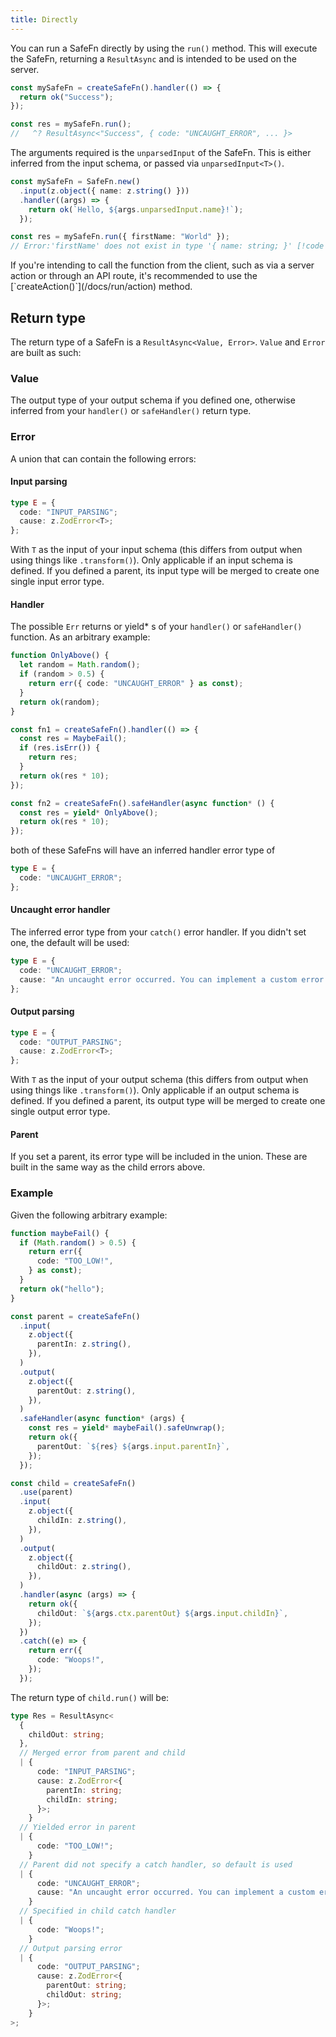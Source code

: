```yaml
---
title: Directly
---
```


You can run a SafeFn directly by using the `run()` method. This will execute the SafeFn, returning a `ResultAsync` and is intended to be used on the server.

```ts
const mySafeFn = createSafeFn().handler(() => {
  return ok("Success");
});

const res = mySafeFn.run();
//   ^? ResultAsync<"Success", { code: "UNCAUGHT_ERROR", ... }>
```

The arguments required is the `unparsedInput` of the SafeFn. This is either inferred from the input schema, or passed via `unparsedInput<T>()`.

```ts
const mySafeFn = SafeFn.new()
  .input(z.object({ name: z.string() }))
  .handler((args) => {
    return ok(`Hello, ${args.unparsedInput.name}!`);
  });

const res = mySafeFn.run({ firstName: "World" });
// Error:'firstName' does not exist in type '{ name: string; }' [!code highlight]
```

<Callout type="info">
  If you're intending to call the function from the client, such as via a server
  action or through an API route, it's recommended to use the
  [`createAction()`](/docs/run/action) method.
</Callout>

## Return type

The return type of a SafeFn is a `ResultAsync<Value, Error>`. `Value` and `Error` are built as such:

### Value

The output type of your output schema if you defined one, otherwise inferred from your `handler()` or `safeHandler()` return type.

### Error

A union that can contain the following errors:

#### Input parsing

```ts
type E = {
  code: "INPUT_PARSING";
  cause: z.ZodError<T>;
};
```

With `T` as the input of your input schema (this differs from output when using things like `.transform()`). Only applicable if an input schema is defined.
If you defined a parent, its input type will be merged to create one single input error type.

#### Handler

The possible `Err` returns or yield\* s of your `handler()` or `safeHandler()` function. As an arbitrary example:

```ts
function OnlyAbove() {
  let random = Math.random();
  if (random > 0.5) {
    return err({ code: "UNCAUGHT_ERROR" } as const);
  }
  return ok(random);
}

const fn1 = createSafeFn().handler(() => {
  const res = MaybeFail();
  if (res.isErr()) {
    return res;
  }
  return ok(res * 10);
});

const fn2 = createSafeFn().safeHandler(async function* () {
  const res = yield* OnlyAbove();
  return ok(res * 10);
});
```

both of these SafeFns will have an inferred handler error type of

```ts
type E = {
  code: "UNCAUGHT_ERROR";
};
```

#### Uncaught error handler

The inferred error type from your `catch()` error handler. If you didn't set one, the default will be used:

```ts
type E = {
  code: "UNCAUGHT_ERROR";
  cause: "An uncaught error occurred. You can implement a custom error handler by using `catch()`";
};
```

#### Output parsing

```ts
type E = {
  code: "OUTPUT_PARSING";
  cause: z.ZodError<T>;
};
```

With `T` as the input of your output schema (this differs from output when using things like `.transform()`). Only applicable if an output schema is defined. If you defined a parent, its output type will be merged to create one single output error type.

#### Parent

If you set a parent, its error type will be included in the union. These are built in the same way as the child errors above.

### Example

Given the following arbitrary example:

```ts
function maybeFail() {
  if (Math.random() > 0.5) {
    return err({
      code: "TOO_LOW!",
    } as const);
  }
  return ok("hello");
}

const parent = createSafeFn()
  .input(
    z.object({
      parentIn: z.string(),
    }),
  )
  .output(
    z.object({
      parentOut: z.string(),
    }),
  )
  .safeHandler(async function* (args) {
    const res = yield* maybeFail().safeUnwrap();
    return ok({
      parentOut: `${res} ${args.input.parentIn}`,
    });
  });

const child = createSafeFn()
  .use(parent)
  .input(
    z.object({
      childIn: z.string(),
    }),
  )
  .output(
    z.object({
      childOut: z.string(),
    }),
  )
  .handler(async (args) => {
    return ok({
      childOut: `${args.ctx.parentOut} ${args.input.childIn}`,
    });
  })
  .catch((e) => {
    return err({
      code: "Woops!",
    });
  });
```

The return type of `child.run()` will be:

```ts
type Res = ResultAsync<
  {
    childOut: string;
  },
  // Merged error from parent and child
  | {
      code: "INPUT_PARSING";
      cause: z.ZodError<{
        parentIn: string;
        childIn: string;
      }>;
    }
  // Yielded error in parent
  | {
      code: "TOO_LOW!";
    }
  // Parent did not specify a catch handler, so default is used
  | {
      code: "UNCAUGHT_ERROR";
      cause: "An uncaught error occurred. You can implement a custom error handler by using `catch()`";
    }
  // Specified in child catch handler
  | {
      code: "Woops!";
    }
  // Output parsing error
  | {
      code: "OUTPUT_PARSING";
      cause: z.ZodError<{
        parentOut: string;
        childOut: string;
      }>;
    }
>;
```
